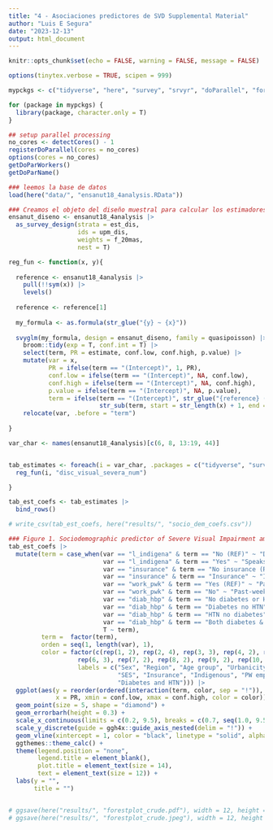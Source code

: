 ```yaml
---
title: "4 - Asociaciones predictores de SVD Supplemental Material"
author: "Luis E Segura"
date: "2023-12-13"
output: html_document
---
```


```r
knitr::opts_chunk$set(echo = FALSE, warning = FALSE, message = FALSE)

options(tinytex.verbose = TRUE, scipen = 999)

mypckgs <- c("tidyverse", "here", "survey", "srvyr", "doParallel", "foreach")

for (package in mypckgs) {
  library(package, character.only = T)
}

## setup parallel processing
no_cores <- detectCores() - 1  
registerDoParallel(cores = no_cores)
options(cores = no_cores)
getDoParWorkers()                   
getDoParName()

```

```r
### leemos la base de datos
load(here("data/", "ensanut18_4analysis.RData"))
```

```r
### Creamos el objeto del diseño muestral para calcular los estimadores ponderados (p.ej., prevalencias)
ensanut_diseno <- ensanut18_4analysis |>
  as_survey_design(strata = est_dis, 
                   ids = upm_dis, 
                   weights = f_20mas, 
                   nest = T)
```

```r
reg_fun <- function(x, y){
  
  reference <- ensanut18_4analysis |>
    pull(!!sym(x)) |> 
    levels()
  
  reference <- reference[1]
  
  my_formula <- as.formula(str_glue("{y} ~ {x}"))
  
  svyglm(my_formula, design = ensanut_diseno, family = quasipoisson) |>
    broom::tidy(exp = T, conf.int = T) |>
    select(term, PR = estimate, conf.low, conf.high, p.value) |>
    mutate(var = x, 
           PR = ifelse(term == "(Intercept)", 1, PR), 
           conf.low = ifelse(term == "(Intercept)", NA, conf.low), 
           conf.high = ifelse(term == "(Intercept)", NA, conf.high), 
           p.value = ifelse(term == "(Intercept)", NA, p.value), 
           term = ifelse(term == "(Intercept)", str_glue("{reference} (REF)"), 
                         str_sub(term, start = str_length(x) + 1, end = str_length(term)))) |>
    relocate(var, .before = "term")
           
}
```


```r
var_char <- names(ensanut18_4analysis)[c(6, 8, 13:19, 44)]


tab_estimates <- foreach(i = var_char, .packages = c("tidyverse", "survey", "srvyr")) %dopar% {
  reg_fun(i, "disc_visual_severa_num")

}

```

```r
tab_est_coefs <- tab_estimates |>
  bind_rows() 

# write_csv(tab_est_coefs, here("results/", "socio_dem_coefs.csv"))

### Figure 1. Sociodemographic predictor of Severe Visual Impairment among the Mexican population.
tab_est_coefs |>
  mutate(term = case_when(var == "l_indigena" & term == "No (REF)" ~ "Doesn't speak indigenous language (REF)", 
                          var == "l_indigena" & term == "Yes" ~ "Speaks indigenous language", 
                          var == "insurance" & term == "No insurance (REF)" ~ "Uninsured (REF)", 
                          var == "insurance" & term == "Insurance" ~ "Insured",
                          var == "work_pwk" & term == "Yes (REF)" ~ "Past-week employed (REF)", 
                          var == "work_pwk" & term == "No" ~ "Past-week unemployed",
                          var == "diab_hbp" & term == "No diabetes or HTN (REF)" ~ "Neither diabetes nor hypertension (REF)", 
                          var == "diab_hbp" & term == "Diabetes no HTN" ~ "Diabetes / no hypertension",
                          var == "diab_hbp" & term == "HTN no diabetes" ~ "Hypertension / no diabetes",
                          var == "diab_hbp" & term == "Both diabetes & HTN" ~ "Diabetes & hypertension", 
                          T ~ term), 
         term =  factor(term),  
         orden = seq(1, length(var), 1),
         color = factor(c(rep(1, 2), rep(2, 4), rep(3, 3), rep(4, 2), rep(5, 4), 
                   rep(6, 3), rep(7, 2), rep(8, 2), rep(9, 2), rep(10, 4)), 
                   labels = c("Sex", "Region", "Age group", "Urbanicity", "Education", 
                              "SES", "Insurance", "Indigenous", "PW employment", 
                              "Diabetes and HTN"))) |>
  ggplot(aes(y = reorder(ordered(interaction(term, color, sep = "!")), desc(orden)), 
             x = PR, xmin = conf.low, xmax = conf.high, color = color)) +
  geom_point(size = 5, shape = "diamond") +
  geom_errorbarh(height = 0.3) + 
  scale_x_continuous(limits = c(0.2, 9.5), breaks = c(0.7, seq(1.0, 9.5, 1.0)), name = "Prevalence Ratio (95% CI)")  +
  scale_y_discrete(guide = ggh4x::guide_axis_nested(delim = "!")) +
  geom_vline(xintercept = 1, color = "black", linetype = "solid", alpha = 0.5) +
  ggthemes::theme_calc() +
  theme(legend.position = "none", 
        legend.title = element_blank(), 
        plot.title = element_text(size = 14), 
        text = element_text(size = 12)) +
  labs(y = "", 
       title = "")


# ggsave(here("results/", "forestplot_crude.pdf"), width = 12, height = 6, device = "pdf", units = "in", dpi = 1800)
# ggsave(here("results/", "forestplot_crude.jpeg"), width = 12, height = 8, units = "in", dpi = 1800)

```
